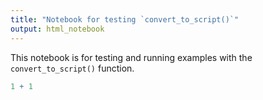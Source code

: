 ```yaml
---
title: "Notebook for testing `convert_to_script()`"
output: html_notebook
---
```


This notebook is for testing and running examples with the `convert_to_script()` function.

```r
1 + 1
```

